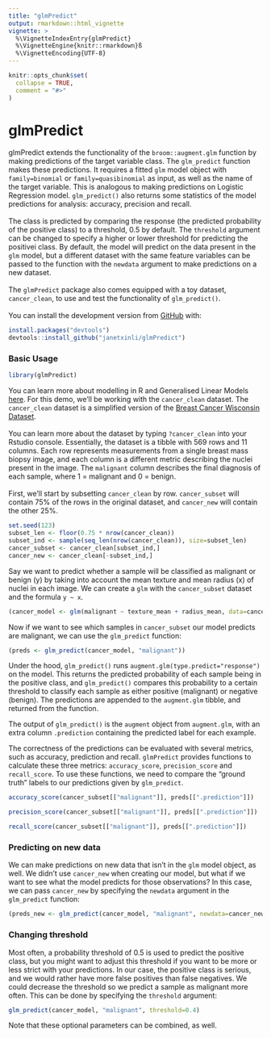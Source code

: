 ```yaml
---
title: "glmPredict"
output: rmarkdown::html_vignette
vignette: >
  %\VignetteIndexEntry{glmPredict}
  %\VignetteEngine{knitr::rmarkdown}ß
  %\VignetteEncoding{UTF-8}
---
```


```r
knitr::opts_chunk$set(
  collapse = TRUE,
  comment = "#>"
)
```

# glmPredict

glmPredict extends the functionality of the `broom::augment.glm` function by making predictions of the target variable class. The `glm_predict` function makes these predictions. It requires a fitted `glm` model object with `family=binomial` or `family=quasibinomial` as input, as well as the name of the target variable. This is analogous to making predictions on Logistic Regression model. `glm_predict()` also returns some statistics of the model predictions for analysis: accuracy, precision and recall.
<br><br>
The class is predicted by comparing the response (the predicted probability of the positive class) to a threshold, 0.5 by default. The `threshold` argument can be changed to specify a higher or lower threshold for predicting the positivei class. By default, the model will predict on the data present in the `glm` model, but a different dataset with the same feature variables can be passed to the function with the `newdata` argument to make predictions on a new dataset.
<br><br>
The `glmPredict` package also comes equipped with a toy dataset, `cancer_clean`, to use and test the functionality of `glm_predict()`. 
<br><br>
You can install the development version from [GitHub](https://github.com/janetxinli/glmPredict) with:

```r
install.packages("devtools")
devtools::install_github("janetxinli/glmPredict")
```

### Basic Usage

```r
library(glmPredict)
```

You can learn more about modelling in R and Generalised Linear Models [here](https://www.rdocumentation.org/packages/stats/versions/3.6.2/topics/glm). For this demo, we'll be working with the `cancer_clean` dataset. The `cancer_clean` dataset is a simplified version of the [Breast Cancer Wisconsin Dataset](https://archive.ics.uci.edu/ml/datasets/Breast+Cancer+Wisconsin+(Diagnostic)). 
<br><br>
You can learn more about the dataset by typing `?cancer_clean` into your Rstudio console. Essentially, the dataset is a tibble with 569 rows and 11 columns. Each row represents measurements from a single breast mass biopsy image, and each column is a different metric describing the nuclei present in the image. The `malignant` column describes the final diagnosis of each sample, where 1 = malignant and 0 = benign.
<br><br>
First, we'll start by subsetting `cancer_clean` by row. `cancer_subset` will contain 75% of the rows in the original dataset, and `cancer_new` will contain the other 25%.

```r
set.seed(123)
subset_len <- floor(0.75 * nrow(cancer_clean))
subset_ind <- sample(seq_len(nrow(cancer_clean)), size=subset_len)
cancer_subset <- cancer_clean[subset_ind,]
cancer_new <- cancer_clean[-subset_ind,]
```

Say we want to predict whether a sample will be classified as malignant or benign (y) by taking into account the mean texture and mean radius (x) of nuclei in each image. We can create a `glm` with the `cancer_subset` dataset and the formula `y ~ x`. 

```r
(cancer_model <- glm(malignant ~ texture_mean + radius_mean, data=cancer_subset, family="binomial"))
```

Now if we want to see which samples in `cancer_subset` our model predicts are malignant, we can use the `glm_predict` function:

```r
(preds <- glm_predict(cancer_model, "malignant"))
```

Under the hood, `glm_predict()` runs `augment.glm(type.predict="response")` on the model. This returns the predicted probability of each sample being in the positive class, and `glm_predict()` compares this probability to a certain threshold to classify each sample as either positive (malignant) or negative (benign). The predictions are appended to the `augment.glm` tibble, and returned from the function.

The output of `glm_predict()` is the `augment` object from `augment.glm`, with an extra column `.prediction` containing the predicted label for each example.

The correctness of the predictions can be evaluated with several metrics, such as accuracy, prediction and recall. `glmPredict` provides functions to calculate these three metrics: `accuracy_score`, `precision_score` and `recall_score`. To use these functions, we need to compare the "ground truth" labels to our predictions given by `glm_predict`.

```r
accuracy_score(cancer_subset[["malignant"]], preds[[".prediction"]])
```

```r
precision_score(cancer_subset[["malignant"]], preds[[".prediction"]])
```

```r
recall_score(cancer_subset[["malignant"]], preds[[".prediction"]])
```

### Predicting on new data

We can make predictions on new data that isn't in the `glm` model object, as well. We didn't use `cancer_new` when creating our model, but what if we want to see what the model predicts for those observations? In this case, we can pass `cancer_new` by specifying the `newdata` argument in the `glm_predict` function:

```r
(preds_new <- glm_predict(cancer_model, "malignant", newdata=cancer_new))
```

### Changing threshold

Most often, a probability threshold of 0.5 is used to predict the positive class, but you might want to adjust this threshold if you want to be more or less strict with your predictions. In our case, the positive class is serious, and we would rather have more false positives than false negatives. We could decrease the threshold so we predict a sample as malignant more often. This can be done by specifying the `threshold` argument:

```r
glm_predict(cancer_model, "malignant", threshold=0.4)
```

Note that these optional parameters can be combined, as well.
